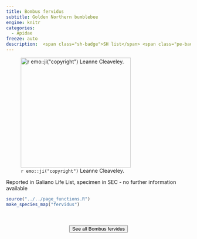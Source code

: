 ```yaml
---
title: Bombus fervidus
subtitle: Golden Northern bumblebee
engine: knitr
categories:
  - Apidae
freeze: auto
description:  <span class="sh-badge">SH list</span> <span class="pe-badge">PM Evidence</span> <span class="gali-badge">Galiano</span>
---
```

![`r emo::ji("copyright")` Leanne Cleaveley.](https://inaturalist-open-data.s3.amazonaws.com/photos/252752355/large.jpg){height=300}

Reported in Galiano Life List, specimen in SEC - no further information available



```r
source("../../page_functions.R")
make_species_map("fervidus")
```
<br><br>
<center>


<a href="https://inaturalist.ca/observations?place_id=7085&quality_grade=research&subview=map&taxon_id=52774"><button type="button" class="btn btn-secondary">See all Bombus fervidus <i class="fa-solid fa-arrow-up-right-from-square"></i> </button></a>
</center>
